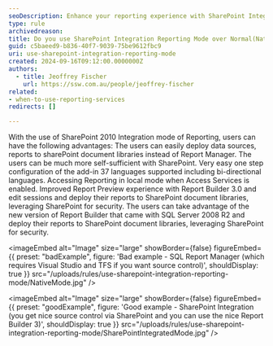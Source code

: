```yaml
---
seoDescription: Enhance your reporting experience with SharePoint Integration Mode for easier deployment and improved security compared to Native Reporting Mode.
type: rule
archivedreason:
title: Do you use SharePoint Integration Reporting Mode over Normal(Native) Reporting Mode?
guid: c5baeed9-b836-40f7-9039-75be9612fbc9
uri: use-sharepoint-integration-reporting-mode
created: 2024-09-16T09:12:00.0000000Z
authors:
  - title: Jeoffrey Fischer
    url: https://ssw.com.au/people/jeoffrey-fischer
related:
- when-to-use-reporting-services
redirects: []

---
```


With the use of SharePoint 2010 Integration mode of Reporting, users can have the following advantages:
The users can easily deploy data sources, reports to sharePoint document libraries instead of Report Manager.
The users can be much more self-sufficient with SharePoint.
Very easy one step configuration of the add-in
37 languages supported including bi-directional languages.
Accessing Reporting in local mode when Access Services is enabled.
Improved Report Preview experience with Report Builder 3.0 and edit sessions and deploy their reports to SharePoint document libraries, leveraging SharePoint for security.
The users can take advantage of the new version of Report Builder that came with SQL Server 2008 R2 and deploy their reports to SharePoint document libraries, leveraging SharePoint for security.

<imageEmbed
  alt="Image"
  size="large"
  showBorder={false}
  figureEmbed={{
    preset: "badExample",
    figure: 'Bad example - SQL Report Manager (which requires Visual Studio and TFS if you want source control)',
    shouldDisplay: true
  }}
  src="/uploads/rules/use-sharepoint-integration-reporting-mode/NativeMode.jpg"
/>

<imageEmbed
  alt="Image"
  size="large"
  showBorder={false}
  figureEmbed={{
    preset: "goodExample",
    figure: 'Good example - SharePoint Integration (you get nice source control via SharePoint and you can use the nice Report Builder 3)',
    shouldDisplay: true
  }}
  src="/uploads/rules/use-sharepoint-integration-reporting-mode/SharePointIntegratedMode.jpg"
/>